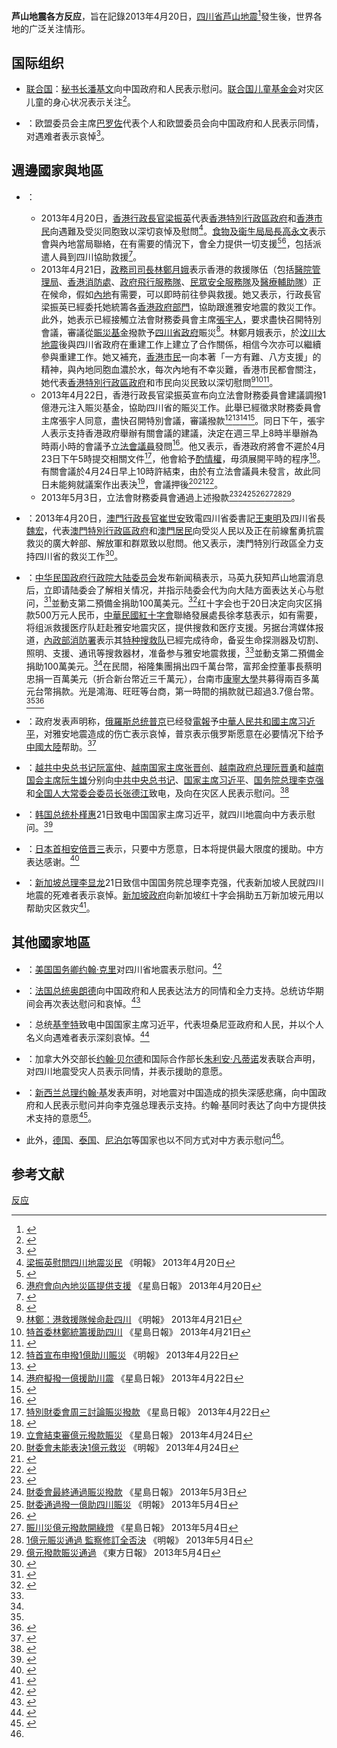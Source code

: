 '''芦山地震各方反应'''，旨在記錄2013年4月20日，[[四川省|四川省]][[2013年芦山地震|芦山地震]]<ref>{{cite web|author=中国地震台网|title=四川省雅安市芦山县7.0级地震|url=http://www.ceic.ac.cn/eq_detail.jsp?id=110813|publisher=中国地震台网中心|accessdate=2013-04-20|location=北京|language=zh-hans}}{{dead link|date=October 2017 |bot=InternetArchiveBot }}</ref>發生後，世界各地的广泛关注情形。

==国际组织==
*{{flagicon|UN}} [[联合国|联合国]]：[[联合国秘书长|秘书长]][[潘基文|潘基文]]向中国政府和人民表示慰问。[[联合国儿童基金会|联合国儿童基金会]]对灾区儿童的身心状况表示关注<ref>{{cite news|url=http://www.unmultimedia.org/radio/chinese/archives/182079/|title=潘基文：联合国随时准备应中国政府要求为雅安地震灾区提供救援|publisher=联合国电台|date=2013-04-21|accessdate=2013-04-28|archive-date=2016-03-04|archive-url=https://web.archive.org/web/20160304185945/http://www.unmultimedia.org/radio/chinese/archives/182079/|dead-url=no}}</ref>。

*{{EU}}：欧盟委员会主席[[巴罗佐|巴罗佐]]代表个人和欧盟委员会向中国政府和人民表示同情，对遇难者表示哀悼<ref>{{cite web|url=http://news.xinhuanet.com/2013-04/22/c_124610588.htm|title=外媒称中国是全世界勇气和进步的榜样|publisher=新华网|date=2013-04-22|accessdate=2013-04-28|deadurl=yes|archiveurl=https://web.archive.org/web/20130428164914/http://news.xinhuanet.com/2013-04/22/c_124610588.htm|archivedate=2013-04-28}}</ref>。

==週邊國家與地區==
*{{HKG}}：
**2013年4月20日，[[香港行政長官|香港行政長官]][[梁振英|梁振英]]代表[[香港特別行政區政府|香港特別行政區政府]]和[[香港市民|香港市民]]向遇難及受災同胞致以深切哀悼及慰問<ref>[http://hk.news.yahoo.com/梁振英慰問四川地震災民-114832889.html 梁振英慰問四川地震災民] 《明報》 2013年4月20日</ref>。[[食物及衞生局局長|食物及衞生局局長]][[高永文|高永文]]表示會與內地當局聯絡，在有需要的情況下，會全力提供一切支援<ref>{{Cite web |url=http://hk.news.yahoo.com/%E9%AB%98%E6%B0%B8%E6%96%87-%E6%9C%83%E7%82%BA%E5%9B%9B%E5%B7%9D%E9%9B%85%E5%AE%89%E5%9C%B0%E9%9C%87%E6%8F%90%E4%BE%9B%E6%89%80%E9%9C%80%E5%8D%94%E5%8A%A9-085100307.html |title=高永文：會為四川雅安地震提供所需協助 |access-date=2021-06-26 |archive-date=2019-12-03 |archive-url=https://web.archive.org/web/20191203025949/https://hk.news.yahoo.com/%E9%AB%98%E6%B0%B8%E6%96%87-%E6%9C%83%E7%82%BA%E5%9B%9B%E5%B7%9D%E9%9B%85%E5%AE%89%E5%9C%B0%E9%9C%87%E6%8F%90%E4%BE%9B%E6%89%80%E9%9C%80%E5%8D%94%E5%8A%A9-085100307.html |dead-url=no }}</ref><ref>[http://hk.news.yahoo.com/港府會向內地災區提供支援-082500288.html 港府會向內地災區提供支援] {{Wayback|url=http://hk.news.yahoo.com/%E6%B8%AF%E5%BA%9C%E6%9C%83%E5%90%91%E5%85%A7%E5%9C%B0%E7%81%BD%E5%8D%80%E6%8F%90%E4%BE%9B%E6%94%AF%E6%8F%B4-082500288.html |date=20191201165933 }} 《星島日報》 2013年4月20日</ref>，包括派遣人員到四川協助救援<ref>{{Cite web |url=http://hk.news.yahoo.com/%E9%AB%98%E6%B0%B8%E6%96%87-%E6%9C%89%E9%9C%80%E8%A6%81%E6%99%82%E6%B4%BE%E5%93%A1%E5%88%B0%E5%9B%9B%E5%B7%9D%E5%8D%94%E5%8A%A9%E6%95%91%E6%8F%B4-094546797.html |title=高永文：有需要時派員到四川協助救援 |access-date=2022-03-04 |archive-date=2019-12-01 |archive-url=https://web.archive.org/web/20191201164607/https://hk.news.yahoo.com/%E9%AB%98%E6%B0%B8%E6%96%87-%E6%9C%89%E9%9C%80%E8%A6%81%E6%99%82%E6%B4%BE%E5%93%A1%E5%88%B0%E5%9B%9B%E5%B7%9D%E5%8D%94%E5%8A%A9%E6%95%91%E6%8F%B4-094546797.html |dead-url=no }}</ref>。
**2013年4月21日，[[政務司司長|政務司司長]][[林鄭月娥|林鄭月娥]]表示香港的救援隊伍（包括[[醫院管理局|醫院管理局]]、[[香港消防處|香港消防處]]、[[政府飛行服務隊|政府飛行服務隊]]、[[民眾安全服務隊|民眾安全服務隊]]及[[醫療輔助隊|醫療輔助隊]]）正在候命，假如[[中國內地|內地]]有需要，可以即時前往參與救援。她又表示，行政長官梁振英已經委托她統籌各[[香港政府部門|香港政府部門]]，協助跟進雅安地震的救災工作。此外，她表示已經接觸立法會財務委員會主席[[張宇人|張宇人]]，要求盡快召開特別會議，審議從[[賑災基金|賑災基金]]撥款予[[四川省政府|四川省政府]]賑災<ref>{{Cite web |url=http://hk.news.yahoo.com/%E6%B8%AF%E5%BA%9C%E6%93%AC%E5%9C%A8%E8%B3%91%E7%81%BD%E5%9F%BA%E9%87%91%E6%92%A5%E6%AC%BE%E4%BA%88%E5%9B%9B%E5%B7%9D%E7%9C%81-060542801.html |title=港府擬在賑災基金撥款予四川省 |access-date=2021-06-26 |archive-date=2019-12-02 |archive-url=https://web.archive.org/web/20191202074609/https://hk.news.yahoo.com/%E6%B8%AF%E5%BA%9C%E6%93%AC%E5%9C%A8%E8%B3%91%E7%81%BD%E5%9F%BA%E9%87%91%E6%92%A5%E6%AC%BE%E4%BA%88%E5%9B%9B%E5%B7%9D%E7%9C%81-060542801.html |dead-url=no }}</ref>。林鄭月娥表示，於[[汶川大地震|汶川大地震]]後與四川省政府在重建工作上建立了合作關係，相信今次亦可以繼續參與重建工作。她又補充，[[香港市民|香港市民]]一向本著「一方有難、八方支援」的精神，與內地同胞血濃於水，每次內地有不幸災難，香港市民都會關注，她代表[[香港特別行政區政府|香港特別行政區政府]]和市民向災民致以深切慰問<ref>[http://hk.news.yahoo.com/林鄭-港救援隊候命赴四川-060423604.html 林鄭：港救援隊候命赴四川] {{Wayback|url=http://hk.news.yahoo.com/%E6%9E%97%E9%84%AD-%E6%B8%AF%E6%95%91%E6%8F%B4%E9%9A%8A%E5%80%99%E5%91%BD%E8%B5%B4%E5%9B%9B%E5%B7%9D-060423604.html |date=20130427094431 }} 《明報》 2013年4月21日</ref><ref>[http://hk.news.yahoo.com/特首委林鄭統籌援助四川-043600248.html 特首委林鄭統籌援助四川] {{Wayback|url=http://hk.news.yahoo.com/%E7%89%B9%E9%A6%96%E5%A7%94%E6%9E%97%E9%84%AD%E7%B5%B1%E7%B1%8C%E6%8F%B4%E5%8A%A9%E5%9B%9B%E5%B7%9D-043600248.html |date=20191202192517 }} 《星島日報》 2013年4月21日</ref><ref>{{Cite web |url=http://hk.news.yahoo.com/%E6%9E%97%E9%84%AD%E6%9C%88%E5%A8%A5-%E6%9C%AC%E6%B8%AF%E6%95%91%E6%8F%B4%E9%9A%8A%E4%BC%8D%E5%80%99%E5%91%BD%E6%9C%89%E9%9C%80%E8%A6%81%E6%99%82%E8%B5%B4%E5%9B%9B%E5%B7%9D-044000101.html |title=林鄭月娥：本港救援隊伍候命有需要時赴四川 |access-date=2022-03-04 |archive-date=2019-11-30 |archive-url=https://web.archive.org/web/20191130212904/https://hk.news.yahoo.com/%E6%9E%97%E9%84%AD%E6%9C%88%E5%A8%A5-%E6%9C%AC%E6%B8%AF%E6%95%91%E6%8F%B4%E9%9A%8A%E4%BC%8D%E5%80%99%E5%91%BD%E6%9C%89%E9%9C%80%E8%A6%81%E6%99%82%E8%B5%B4%E5%9B%9B%E5%B7%9D-044000101.html |dead-url=no }}</ref>。
**2013年4月22日，香港行政長官梁振英宣布向立法會財務委員會建議調撥1億港元注入賑災基金，協助四川省的賑災工作。此舉已經徵求財務委員會主席張宇人同意，盡快召開特別會議，審議撥款<ref>[http://hk.news.yahoo.com/特首宣布申撥1億助川賑災-042232440.html 特首宣布申撥1億助川賑災] {{Wayback|url=http://hk.news.yahoo.com/%E7%89%B9%E9%A6%96%E5%AE%A3%E5%B8%83%E7%94%B3%E6%92%A51%E5%84%84%E5%8A%A9%E5%B7%9D%E8%B3%91%E7%81%BD-042232440.html |date=20130426013512 }} 《明報》 2013年4月22日</ref><ref>{{Cite web |url=http://hk.news.yahoo.com/%E6%A2%81%E6%8C%AF%E8%8B%B1%E5%BB%BA%E8%AD%B0%E6%92%A5-%E5%84%84%E6%B8%AF%E5%85%83%E6%B3%A8%E5%85%A5%E8%B3%91%E7%81%BD%E5%9F%BA%E9%87%91%E5%8A%A9%E5%9B%9B%E5%B7%9D-041000195.html |title=梁振英建議撥一億港元注入賑災基金助四川 |access-date=2021-06-26 |archive-date=2019-12-01 |archive-url=https://web.archive.org/web/20191201024833/https://hk.news.yahoo.com/%E6%A2%81%E6%8C%AF%E8%8B%B1%E5%BB%BA%E8%AD%B0%E6%92%A5-%E5%84%84%E6%B8%AF%E5%85%83%E6%B3%A8%E5%85%A5%E8%B3%91%E7%81%BD%E5%9F%BA%E9%87%91%E5%8A%A9%E5%9B%9B%E5%B7%9D-041000195.html |dead-url=no }}</ref><ref>[http://hk.news.yahoo.com/港府擬撥-億援助川震-040900177.html 港府擬撥一億援助川震] {{Wayback|url=http://hk.news.yahoo.com/%E6%B8%AF%E5%BA%9C%E6%93%AC%E6%92%A5-%E5%84%84%E6%8F%B4%E5%8A%A9%E5%B7%9D%E9%9C%87-040900177.html |date=20191202102329 }} 《星島日報》 2013年4月22日</ref><ref>{{Cite web |url=http://hk.news.yahoo.com/%E6%A2%81%E6%8C%AF%E8%8B%B1%E5%BB%BA%E8%AD%B0%E6%B3%A8%E8%B3%87-%E5%84%84%E7%82%BA%E5%9B%9B%E5%B7%9D%E8%B3%91%E7%81%BD-054543333.html |title=梁振英建議注資一億為四川賑災 |access-date=2021-06-26 |archive-date=2019-12-02 |archive-url=https://web.archive.org/web/20191202235459/https://hk.news.yahoo.com/%E6%A2%81%E6%8C%AF%E8%8B%B1%E5%BB%BA%E8%AD%B0%E6%B3%A8%E8%B3%87-%E5%84%84%E7%82%BA%E5%9B%9B%E5%B7%9D%E8%B3%91%E7%81%BD-054543333.html |dead-url=no }}</ref>。同日下午，張宇人表示支持香港政府舉辦有關會議的建議，決定在週三早上8時半舉辦為時兩小時的會議予[[香港特別行政區立法會|立法會議員]]發問<ref>{{Cite web |url=http://hk.news.yahoo.com/%E7%AB%8B%E6%B3%95%E6%9C%83%E7%89%B9%E5%88%A5%E8%B2%A1%E5%A7%94%E6%9C%83%E6%98%9F%E6%9C%9F%E4%B8%89%E5%AF%A9%E6%89%B9%E8%B3%91%E7%81%BD%E6%8D%90%E6%AC%BE-090535351.html |title=立法會特別財委會星期三審批賑災捐款 |access-date=2021-06-26 |archive-date=2019-12-02 |archive-url=https://web.archive.org/web/20191202214940/https://hk.news.yahoo.com/%E7%AB%8B%E6%B3%95%E6%9C%83%E7%89%B9%E5%88%A5%E8%B2%A1%E5%A7%94%E6%9C%83%E6%98%9F%E6%9C%9F%E4%B8%89%E5%AF%A9%E6%89%B9%E8%B3%91%E7%81%BD%E6%8D%90%E6%AC%BE-090535351.html |dead-url=no }}</ref>。他又表示，香港政府將會不遲於4月23日下午5時提交相關文件<ref>[http://hk.news.yahoo.com/特別財委會周三討論賑災撥款-075000981.html 特別財委會周三討論賑災撥款] {{Wayback|url=http://hk.news.yahoo.com/%E7%89%B9%E5%88%A5%E8%B2%A1%E5%A7%94%E6%9C%83%E5%91%A8%E4%B8%89%E8%A8%8E%E8%AB%96%E8%B3%91%E7%81%BD%E6%92%A5%E6%AC%BE-075000981.html |date=20191130213430 }} 《星島日報》 2013年4月22日</ref>，他會給予[[酌情權|酌情權]]，毋須展開平時的程序<ref>{{Cite web |url=http://hk.news.yahoo.com/%E7%AB%8B%E6%B3%95%E6%9C%83%E8%B2%A1%E5%A7%94%E6%9C%83%E5%91%A8%E4%B8%89%E6%97%A9%E5%95%86%E6%92%A5%E6%AC%BE%E8%B3%91%E7%81%BD%E5%9F%BA%E9%87%91%E5%8A%A9%E5%9B%9B%E5%B7%9D-072900406.html |title=立法會財委會周三早商撥款賑災基金助四川 |access-date=2021-06-26 |archive-date=2019-12-02 |archive-url=https://web.archive.org/web/20191202094239/https://hk.news.yahoo.com/%E7%AB%8B%E6%B3%95%E6%9C%83%E8%B2%A1%E5%A7%94%E6%9C%83%E5%91%A8%E4%B8%89%E6%97%A9%E5%95%86%E6%92%A5%E6%AC%BE%E8%B3%91%E7%81%BD%E5%9F%BA%E9%87%91%E5%8A%A9%E5%9B%9B%E5%B7%9D-072900406.html |dead-url=no }}</ref>。有關會議於4月24日早上10時許結束，由於有立法會議員未發言，故此同日未能夠就議案作出表決<ref>[http://hk.news.yahoo.com/立會結束審億元撥款賑災-023600292.html 立會結束審億元撥款賑災] {{Wayback|url=http://hk.news.yahoo.com/%E7%AB%8B%E6%9C%83%E7%B5%90%E6%9D%9F%E5%AF%A9%E5%84%84%E5%85%83%E6%92%A5%E6%AC%BE%E8%B3%91%E7%81%BD-023600292.html |date=20191202171455 }} 《星島日報》 2013年4月24日</ref>，會議押後<ref>[http://hk.news.yahoo.com/財委會未能表決1億元救災-024821212.html 財委會未能表決1億元救災] {{Wayback|url=http://hk.news.yahoo.com/%E8%B2%A1%E5%A7%94%E6%9C%83%E6%9C%AA%E8%83%BD%E8%A1%A8%E6%B1%BA1%E5%84%84%E5%85%83%E6%95%91%E7%81%BD-024821212.html |date=20130429140651 }} 《明報》 2013年4月24日</ref><ref>{{Cite web |url=http://hk.news.yahoo.com/%E8%B2%A1%E5%A7%94%E6%9C%AA%E8%83%BD%E8%A1%A8%E6%B1%BA%E8%B3%91%E7%81%BD%E6%92%A5%E6%AC%BE-025536636.html |title=財委未能表決賑災撥款 |access-date=2022-03-04 |archive-date=2019-11-30 |archive-url=https://web.archive.org/web/20191130141207/https://hk.news.yahoo.com/%E8%B2%A1%E5%A7%94%E6%9C%AA%E8%83%BD%E8%A1%A8%E6%B1%BA%E8%B3%91%E7%81%BD%E6%92%A5%E6%AC%BE-025536636.html |dead-url=no }}</ref><ref>{{Cite web |url=http://hk.news.yahoo.com/%E8%B2%A1%E5%A7%94%E6%9C%83%E6%9C%AA%E5%B0%B1%E6%92%A5%E6%AC%BE%E8%B3%91%E7%81%BD%E8%A1%A8%E6%B1%BA-%E6%9E%97%E9%84%AD%E6%9C%88%E5%A8%A5%E6%84%9F%E5%A4%B1%E6%9C%9B-030000143.html |title=財委會未就撥款賑災表決　林鄭月娥感失望 |access-date=2021-06-26 |archive-date=2019-12-02 |archive-url=https://web.archive.org/web/20191202024354/https://hk.news.yahoo.com/%E8%B2%A1%E5%A7%94%E6%9C%83%E6%9C%AA%E5%B0%B1%E6%92%A5%E6%AC%BE%E8%B3%91%E7%81%BD%E8%A1%A8%E6%B1%BA-%E6%9E%97%E9%84%AD%E6%9C%88%E5%A8%A5%E6%84%9F%E5%A4%B1%E6%9C%9B-030000143.html |dead-url=no }}</ref>。
**2013年5月3日，立法會財務委員會通過上述撥款<ref>{{Cite web |url=http://hk.news.yahoo.com/%E8%B2%A1%E5%A7%94%E6%9C%83%E9%80%9A%E9%81%8E%E6%92%A5%E6%AC%BE1%E5%84%84%E6%94%AF%E6%8F%B4%E8%98%86%E5%B1%B1%E5%9C%B0%E9%9C%87%E6%95%91%E7%81%BD-102800271.html |title=財委會通過撥款1億支援蘆山地震救災 |access-date=2022-03-04 |archive-date=2019-12-02 |archive-url=https://web.archive.org/web/20191202151200/https://hk.news.yahoo.com/%E8%B2%A1%E5%A7%94%E6%9C%83%E9%80%9A%E9%81%8E%E6%92%A5%E6%AC%BE1%E5%84%84%E6%94%AF%E6%8F%B4%E8%98%86%E5%B1%B1%E5%9C%B0%E9%9C%87%E6%95%91%E7%81%BD-102800271.html |dead-url=no }}</ref><ref>[http://hk.news.yahoo.com/財委會最終通過賑災撥款-094500259.html 財委會最終通過賑災撥款] {{Wayback|url=http://hk.news.yahoo.com/%E8%B2%A1%E5%A7%94%E6%9C%83%E6%9C%80%E7%B5%82%E9%80%9A%E9%81%8E%E8%B3%91%E7%81%BD%E6%92%A5%E6%AC%BE-094500259.html |date=20191202115834 }} 《星島日報》 2013年5月3日</ref><ref>[http://hk.news.yahoo.com/財委通過撥-億助四川賑災-093822079.html 財委通過撥一億助四川賑災] {{Wayback|url=http://hk.news.yahoo.com/%E8%B2%A1%E5%A7%94%E9%80%9A%E9%81%8E%E6%92%A5-%E5%84%84%E5%8A%A9%E5%9B%9B%E5%B7%9D%E8%B3%91%E7%81%BD-093822079.html |date=20130506085401 }} 《明報》 2013年5月4日</ref><ref>{{Cite web |url=http://hk.news.yahoo.com/%E8%B2%A1%E5%A7%94%E6%9C%83%E9%80%9A%E9%81%8E%E6%92%A5%E6%AC%BE1%E5%84%84%E5%85%83%E4%BA%88%E5%9B%9B%E5%B7%9D%E8%B3%91%E7%81%BD-092500974.html |title=財委會通過撥款1億元予四川賑災 |access-date=2021-06-26 |archive-date=2019-12-01 |archive-url=https://web.archive.org/web/20191201163947/https://hk.news.yahoo.com/%E8%B2%A1%E5%A7%94%E6%9C%83%E9%80%9A%E9%81%8E%E6%92%A5%E6%AC%BE1%E5%84%84%E5%85%83%E4%BA%88%E5%9B%9B%E5%B7%9D%E8%B3%91%E7%81%BD-092500974.html |dead-url=no }}</ref><ref>[http://hk.news.yahoo.com/賑川災億元撥款開綠燈-220309553.html 賑川災億元撥款開綠燈] {{Wayback|url=http://hk.news.yahoo.com/%E8%B3%91%E5%B7%9D%E7%81%BD%E5%84%84%E5%85%83%E6%92%A5%E6%AC%BE%E9%96%8B%E7%B6%A0%E7%87%88-220309553.html |date=20191201132832 }} 《星島日報》 2013年5月4日</ref><ref>[http://hk.news.yahoo.com/1億元賑災通過-監察修訂全否決-212234783.html 1億元賑災通過 監察修訂全否決] {{Wayback|url=http://hk.news.yahoo.com/1%E5%84%84%E5%85%83%E8%B3%91%E7%81%BD%E9%80%9A%E9%81%8E-%E7%9B%A3%E5%AF%9F%E4%BF%AE%E8%A8%82%E5%85%A8%E5%90%A6%E6%B1%BA-212234783.html |date=20130507123304 }} 《明報》 2013年5月4日</ref><ref>[http://orientaldaily.on.cc/cnt/news/20130504/00176_036.html 億元撥款賑災通過] {{Wayback|url=http://orientaldaily.on.cc/cnt/news/20130504/00176_036.html |date=20191030233329 }} 《東方日報》 2013年5月4日</ref>。
*{{MAC}}：2013年4月20日，[[澳門行政長官|澳門行政長官]][[崔世安|崔世安]]致電四川省委書記[[王東明|王東明]]及四川省長[[魏宏|魏宏]]，代表[[澳門特別行政區政府|澳門特別行政區政府]]和[[澳門居民|澳門居民]]向受災人民以及正在前線奮勇抗震救災的廣大幹部、解放軍和群眾致以慰問。他又表示，澳門特別行政區全力支持四川省的救災工作<ref>{{Cite web |url=http://hk.news.yahoo.com/%E6%A2%81%E6%8C%AF%E8%8B%B1%E5%92%8C%E5%B4%94%E4%B8%96%E5%AE%89%E5%88%86%E5%88%A5%E5%90%91%E5%9B%9B%E5%B7%9D%E5%9C%B0%E9%9C%87%E7%81%BD%E6%B0%91%E8%87%B4%E4%BB%A5%E6%85%B0%E5%95%8F-113700777.html |title=梁振英和崔世安分別向四川地震災民致以慰問 |access-date=2022-03-04 |archive-date=2019-12-02 |archive-url=https://web.archive.org/web/20191202233820/https://hk.news.yahoo.com/%E6%A2%81%E6%8C%AF%E8%8B%B1%E5%92%8C%E5%B4%94%E4%B8%96%E5%AE%89%E5%88%86%E5%88%A5%E5%90%91%E5%9B%9B%E5%B7%9D%E5%9C%B0%E9%9C%87%E7%81%BD%E6%B0%91%E8%87%B4%E4%BB%A5%E6%85%B0%E5%95%8F-113700777.html |dead-url=no }}</ref>。
*{{ROC}}：[[中华民国政府|中华民国政府]][[行政院大陆委员会|行政院大陆委员会]]发布新闻稿表示，马英九获知芦山地震消息后，立即请陆委会了解相关情况，并指示陆委会代为向大陆方面表达关心与慰问，<ref name="#1">{{Cite news|url=http://udn.com/NEWS/MAINLAND/MAIN2/7846619.shtml|title=台灣多家企業捐錢捐物資|publisher=聯合報|date=2013-04-22|accessdate=2013-04-22|archive-date=2013-04-25|archive-url=https://web.archive.org/web/20130425031741/http://udn.com/NEWS/MAINLAND/MAIN2/7846619.shtml|dead-url=no}}</ref>並動支第二預備金捐助100萬美元。<ref name="#2">{{Cite news|url=http://tw.news.yahoo.com/助陸賑災-政院-捐1百萬美元-044423451.html;_ylt=AktY_S0auxC0EDaitG066KyUBdF_;_ylu=X3oDMTRlaXZsNm5yBG1pdANMYXRlc3QgQXJ0aWNsZVNlY3Rpb25MaXN0IG5ldwRwa2cDNmUwMmM2OWQtMWI4Mi0zNjVkLWE3MGUtNDkwNDgwNGM1MjEyBHBvcwMxBHNlYwNNZWRpYVNlY3Rpb25MaXN0BHZlcgM0ZGVhY2IxMC1hYjA3LTExZTItOGY5ZC1mNzVhZjNjYWEwZjc-;_ylg=X3oDMTJvdmJqNTR2BGludGwDdHcEbGFuZwN6aC1oYW50LXR3BHBzdGFpZAM5MzkwNGYwOC1jOGRkLTMxNjMtYmZmMC1mODJlYzk2YjY4YjAEcHN0Y2F0AwRwdANzdG9yeXBhZ2U-;_ylv=3|title=助陸賑災 政院：捐1百萬美元|publisher=中央社|date=2013-04-20|accessdate=2013-04-20}}{{dead link|date=2018年4月 |bot=InternetArchiveBot |fix-attempted=yes }}</ref>红十字会也于20日决定向灾区捐款500万元人民币，[[中華民國紅十字會|中華民國紅十字會]]聯絡發展處長徐孝慈表示，如有需要，将组派救援医疗队赶赴雅安地震灾区，提供搜救和医疗支援。另据台湾媒体报道，[[內政部消防署|內政部消防署]]表示其[[特种搜救队|特种搜救队]]已經完成待命，备妥生命探测器及切割、照明、支援、通讯等搜救器材，准备参与雅安地震救援，<ref name="#1"/>並動支第二預備金捐助100萬美元。<ref name="#2"/>在民間，裕隆集團捐出四千萬台幣，富邦金控董事長蔡明忠捐一百萬美元（折合新台幣近三千萬元），台南市[[康寧大學|康寧大學]]共募得兩百多萬元台幣捐款。光是鴻海、旺旺等台商，第一時間的捐款就已超過3.7億台幣。<ref name="#1"/><ref>{{Cite news|url=http://www.nownews.com/2013/04/22/162-2929147.htm|title=四川震／跑第一！捐款飆　台灣愛心不落人後|publisher=nownews|date=2013-04-22|accessdate=2013-04-22|archive-date=2013-06-19|archive-url=https://web.archive.org/web/20130619014101/http://www.nownews.com/2013/04/22/162-2929147.htm|dead-url=no}}</ref>
*{{RUS}}：政府发表声明称，[[俄羅斯总统|俄羅斯总统]][[普京|普京]]已经發[[電報|電報]]予[[中華人民共和國主席|中華人民共和國主席]][[习近平|习近平]]，对雅安地震造成的伤亡表示哀悼，普京表示俄罗斯愿意在必要情况下给予[[中國大陸|中國大陸]]帮助。<ref>{{Cite news|url=http://rusnews.cn/eguoxinwen/eluosi_duiwai/20130420/43748238.html|title=普京：俄罗斯愿意帮助中国大陸地區消除地震影响|publisher=俄新网|date=2013-04-20|accessdate=2013-04-20|deadurl=yes|archiveurl=https://web.archive.org/web/20130425133117/http://rusnews.cn/eguoxinwen/eluosi_duiwai/20130420/43748238.html|archivedate=2013-04-25}}</ref>
*{{VNM}}：[[越共中央总书记|越共中央总书记]][[阮富仲|阮富仲]]、[[越南国家主席|越南国家主席]][[张晋创|张晋创]]、[[越南政府总理|越南政府总理]][[阮晋勇|阮晋勇]]和[[越南国会主席|越南国会主席]][[阮生雄|阮生雄]]分别向[[中共中央总书记|中共中央总书记]]、[[国家主席|国家主席]][[习近平|习近平]]、[[国务院总理|国务院总理]][[李克强|李克强]]和[[全国人大常委会委员长|全国人大常委会委员长]][[张德江|张德江]]致电，及向在灾区人民表示慰问。<ref>{{Cite news|url=http://gb.cri.cn/42071/2013/04/21/5951s4091270.htm|title=越南就芦山地震表示慰问|publisher=国际在线|date=2013-04-20|accessdate=2013-04-20|archive-date=2016-03-04|archive-url=https://web.archive.org/web/20160304210319/http://gb.cri.cn/42071/2013/04/21/5951s4091270.htm|dead-url=no}}</ref>
*{{ROK}}：[[韩国总统|韩国总统]][[朴槿惠|朴槿惠]]21日致电中国国家主席习近平，就四川地震向中方表示慰问。<ref>{{Cite news|url=http://world.cankaoxiaoxi.com/2013/0421/197115.shtml?bsh_bid=221714449|title=朴槿惠就雅安地震向中方表慰问 对遇难者表哀悼|publisher=中国新闻网|date=2013-04-21|accessdate=2013-04-21|archive-date=2019-08-18|archive-url=https://web.archive.org/web/20190818211934/http://world.cankaoxiaoxi.com/2013/0421/197115.shtml?bsh_bid=221714449|dead-url=no}}</ref>
*{{JPN}}：[[日本首相|日本首相]][[安倍晋三|安倍晋三]]表示，只要中方愿意，日本将提供最大限度的援助。中方表达感谢。<ref>{{Cite news|url=http://politics.caijing.com.cn/2013-04-20/112695251.html|title=安倍称愿意援助 中方：现阶段不需外国援助|publisher=财经网|date=2013-04-20|accessdate=2013-04-20|archive-date=2016-03-04|archive-url=https://web.archive.org/web/20160304101641/http://politics.caijing.com.cn/2013-04-20/112695251.html|dead-url=no}}</ref>
*{{SGP}}：[[新加坡总理|新加坡总理]][[李显龙|李显龙]]21日致信中国国务院总理李克强，代表新加坡人民就四川地震的死难者表示哀悼。[[新加坡政府|新加坡政府]]向新加坡红十字会捐助五万新加坡元用以帮助灾区救灾<ref>{{cite news|url=http://realtime.zaobao.com/2013/04/js130421_053.shtml|title=李总理致函中国总理表达慰问|publisher=[[联合早报|联合早报]]|date=2013-04-21|accessdate=2013-04-22}}{{dead link|date=2018年4月 |bot=InternetArchiveBot |fix-attempted=yes }}</ref>。

==其他國家地區==
*{{USA}}：[[美国国务卿|美国国务卿]][[约翰·克里|约翰·克里]]对四川省地震表示慰问。<ref>{{cite web|author=U.S. DEPARTMENT OF STATE|title=Earthquake in Sichuan Province|url=http://www.state.gov/secretary/remarks/2013/04/207808.htm|publisher=U.S. DEPARTMENT OF STATE|language=en|access-date=2013-04-28|archive-url=https://web.archive.org/web/20130501193320/http://www.state.gov/secretary/remarks/2013/04/207808.htm|archive-date=2013-05-01|dead-url=yes}}</ref>
*{{FRA}}：[[法国总统|法国总统]][[弗朗索瓦·奥朗德|奥朗德]]向中国政府和人民表达法方的同情和全力支持。总统访华期间会再次表达慰问和哀悼。<ref>{{cite news|author=王芳|title=法国总统奥朗德就四川地震向中方表示同情和支持|url=http://world.people.com.cn/n/2013/0421/c1002-21215587.html|accessdate=2013-04-21|newspaper=人民网|date=2013-04-21|publisher=人民网|location=北京|language=zh-hans|archive-date=2016-03-04|archive-url=https://web.archive.org/web/20160304050549/http://world.people.com.cn/n/2013/0421/c1002-21215587.html|dead-url=no}}</ref>
*{{TAN}}：总统[[贾卡亚·基奎特|基奎特]]致电中国国家主席习近平，代表坦桑尼亚政府和人民，并以个人名义向遇难者表示深刻哀悼。<ref name="新闻联播国际社会慰问">{{cite news|author=新闻联播|title=国际社会就四川芦山地震灾害向中方表示慰问|url=http://tv.cntv.cn/video/C10437/4739935c42674f33b15a2735e31dc701|accessdate=2013-04-20|newspaper=中国中央电视台|date=2013-04-20|publisher=CNTV|location=北京|language=zh-hans|archive-date=2019-08-18|archive-url=https://web.archive.org/web/20190818211156/http://tv.cntv.cn/video/C10437/4739935c42674f33b15a2735e31dc701|dead-url=no}}</ref>
*{{CAN}}：加拿大外交部长[[约翰·贝尔德|约翰·贝尔德]]和国际合作部长[[朱利安·凡蒂诺|朱利安·凡蒂诺]]发表联合声明，对四川地震受灾人员表示同情，并表示援助的意愿。
*{{NZL}}：[[新西兰总理|新西兰总理]][[约翰·基|约翰·基]]发表声明，对地震对中国造成的损失深感悲痛，向中国政府和人民表示慰问并向李克强总理表示支持。约翰·基同时表达了向中方提供技术支持的意愿<ref>{{cite web|url=http://news.xinhuanet.com/2013-04/22/c_124610226.htm|title=外国政要继续就“4·20”芦山地震向中方表示慰问|publisher=新华网|date=2013-04-22|accessdate=2013-04-22|deadurl=yes|archiveurl=https://web.archive.org/web/20130425014240/http://news.xinhuanet.com/2013-04/22/c_124610226.htm|archivedate=2013-04-25}}</ref>。
*此外，[[德国|德国]]、[[泰国|泰国]]、[[尼泊尔|尼泊尔]]等国家也以不同方式对中方表示慰问<ref name="新闻联播国际社会慰问" />。

==参考文献==
{{reflist|2}}

{{雅安地震}}

[[Category:2013年芦山地震|反应]]